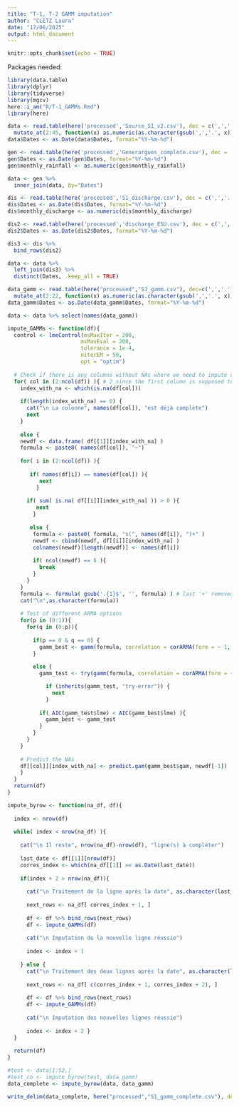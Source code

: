 ```yaml
---
title: "T-1, T-2 GAMM imputation"
author: "CLETZ Laura"
date: "17/06/2025"
output: html_document
---
```


```r
knitr::opts_chunk$set(echo = TRUE)
```

Packages needed:
```r
library(data.table)
library(dplyr)
library(tidyverse)
library(mgcv)
here::i_am("R/T-1_GAMMs.Rmd")
library(here)
```

```r
data <- read.table(here('processed','Source_S1_v2.csv'), dec = c(',','.') , sep = ";", header = TRUE) %>% 
  mutate_at(2:45, function(x) as.numeric(as.character(gsub(',','.', x))))
data$Dates <- as.Date(data$Dates, format="%Y-%m-%d")
```

```r
gen <- read.table(here('processed','Generargues_complete.csv'), dec = ',', sep = ";", header = TRUE) 
gen$Dates <- as.Date(gen$Dates, format="%Y-%m-%d")
gen$monthly_rainfall <- as.numeric(gen$monthly_rainfall)

data <- gen %>%
  inner_join(data, by="Dates")
```

```r
dis <- read.table(here('processed','S1_discharge.csv'), dec = c(',','.'), sep = ";", header = TRUE)
dis$Dates <- as.Date(dis$Dates, format="%Y-%m-%d")
dis$monthly_discharge <- as.numeric(dis$monthly_discharge)

dis2 <- read.table(here('processed','discharge_ESU.csv'), dec = c(',','.'), sep = ";", header = TRUE)
dis2$Dates <- as.Date(dis2$Dates, format="%Y-%m-%d")

dis3 <- dis %>%
  bind_rows(dis2)

data <- data %>%
  left_join(dis3) %>% 
  distinct(Dates, .keep_all = TRUE)
```
```r
data_gamm <- read.table(here("processed","S1_gamm.csv"), dec=c(',','.'), sep=';', header=T) %>% 
  mutate_at(2:22, function(x) as.numeric(as.character(gsub(',','.', x)))) #%>% 
data_gamm$Dates <- as.Date(data_gamm$Dates, format="%Y-%m-%d")

data <- data %>% select(names(data_gamm))
```

```r
impute_GAMMs <- function(df){
  control <- lmeControl(msMaxIter = 200, 
                       msMaxEval = 200,
                       tolerance = 1e-4,
                       niterEM = 50,
                       opt = "optim")
  
  # Check if there is any columns without NAs where we need to impute values
  for( col in (2:ncol(df)) ){ # 2 since the first column is supposed to be Dates
    index_with_na <- which(is.na(df[col]))
    
    if(length(index_with_na) == 0) {
      cat("\n La colonne", names(df[col]), "est déjà complète")
      next
    } 
    
    else {
    newdf <- data.frame( df[[1]][index_with_na] )
    formula <- paste0( names(df[col]), "~")
    
    for( i in (2:ncol(df)) ){
      
       if( names(df[i]) == names(df[col]) ){      
          next
         }
      
      if( sum( is.na( df[[i]][index_with_na] )) > 0 ){
         next
        }
      
       else {
        formula <- paste0( formula, "s(", names(df[i]), ")+" )
        newdf <- cbind(newdf, df[[i]][index_with_na] )
        colnames(newdf)[length(newdf)] <- names(df[i])
          
        if( ncol(newdf) == 6 ){
          break
        }
      }
    }
    formula <- formula( gsub('.{1}$', '', formula) ) # last '+' removed and conversion to class 'formula'
    cat("\n",as.character(formula))
    
    # Test of different ARMA options
    for(p in (0:1)){
      for(q in (0:p)){
        
        if(p == 0 & q == 0) {
          gamm_best <- gamm(formula, correlation = corARMA(form = ~ 1, p = 1), data = df, control = control)
        }
        
        else {
          gamm_test <- try(gamm(formula, correlation = corARMA(form = ~ 1, p = p, q = q), data = df, control = control), silent = TRUE)

            if (inherits(gamm_test, "try-error")) {
              next
            }
          
          if( AIC(gamm_test$lme) < AIC(gamm_best$lme) ){
            gamm_best <- gamm_test
          }
        }
      }
    }
    
    # Predict the NAs
    df[[col]][index_with_na] <- predict.gam(gamm_best$gam, newdf[-1])
    }
  }
  return(df)
}
```

```r
impute_byrow <- function(na_df, df){
  
  index <- nrow(df)
  
  while( index < nrow(na_df) ){
    
    cat("\n Il reste", nrow(na_df)-nrow(df), "ligne(s) à compléter")
    
    last_date <- df[[1]][nrow(df)]
    corres_index <- which(na_df[[1]] == as.Date(last_date))
    
    if(index + 2 > nrow(na_df)){
      
      cat("\n Traitement de la ligne après la date", as.character(last_date))
    
      next_rows <- na_df[ corres_index + 1, ]
    
      df <- df %>% bind_rows(next_rows)
      df <- impute_GAMMs(df)
    
      cat("\n Imputation de la nouvelle ligne réussie")
    
      index <- index + 1
      
    } else { 
      cat("\n Traitement des deux lignes après la date", as.character(last_date))
    
      next_rows <- na_df[ c(corres_index + 1, corres_index + 2), ]
    
      df <- df %>% bind_rows(next_rows)
      df <- impute_GAMMs(df)
    
      cat("\n Imputation des nouvelles lignes réussie")
      
      index <- index + 2 }
  }
  
  return(df)
}
```

```r
#test <- data[1:52,]
#test_co <- impute_byrow(test, data_gamm)
data_complete <- impute_byrow(data, data_gamm)
```

```r
write_delim(data_complete, here("processed","S1_gamm_complete.csv"), delim = ";")
```
